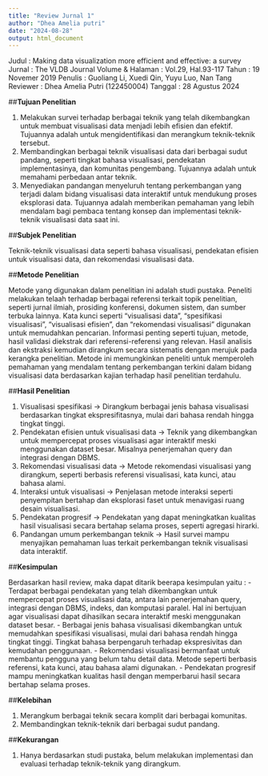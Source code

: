 ---
title: "Review Jurnal 1"
author: "Dhea Amelia putri"
date: "2024-08-28"
output: html_document
---

Judul : Making data visualization more efficient and effective: a survey
Jurnal : The VLDB Journal
Volume & Halaman : Vol.29, Hal.93-117
Tahun : 19 Novemer 2019
Penulis : Guoliang Li, Xuedi Qin, Yuyu Luo, Nan Tang
Reviewer : Dhea Amelia Putri (122450004)
Tanggal : 28 Agustus 2024

##**Tujuan Penelitian**

1. Melakukan survei terhadap berbagai teknik yang telah dikembangkan untuk membuat visualisasi data menjadi lebih efisien dan efektif. Tujuannya adalah untuk mengidentifikasi dan merangkum teknik-teknik tersebut.
2. Membandingkan berbagai teknik visualisasi data dari berbagai sudut pandang, seperti tingkat bahasa visualisasi, pendekatan implementasinya, dan komunitas pengembang. Tujuannya adalah untuk memahami perbedaan antar teknik.
3. Menyediakan pandangan menyeluruh tentang perkembangan yang terjadi dalam bidang visualisasi data interaktif untuk mendukung proses eksplorasi data. Tujuannya adalah memberikan pemahaman yang lebih mendalam bagi pembaca tentang konsep dan implementasi teknik-teknik visualisasi data saat ini.

##**Subjek Penelitian**

Teknik-teknik visualisasi data seperti bahasa visualisasi, pendekatan efisien untuk visualisasi data, dan rekomendasi visualisasi data.

##**Metode Penelitian**

Metode yang digunakan dalam penelitian ini adalah studi pustaka. Peneliti melakukan telaah terhadap berbagai referensi terkait topik penelitian, seperti jurnal ilmiah, prosiding konferensi, dokumen sistem, dan sumber terbuka lainnya. Kata kunci seperti "visualisasi data", "spesifikasi visualisasi", "visualisasi efisien", dan "rekomendasi visualisasi" digunakan untuk memudahkan pencarian. Informasi penting seperti tujuan, metode, hasil validasi diekstrak dari referensi-referensi yang relevan. Hasil analisis dan ekstraksi kemudian dirangkum secara sistematis dengan merujuk pada kerangka penelitian. Metode ini memungkinkan peneliti untuk memperoleh pemahaman yang mendalam tentang perkembangan terkini dalam bidang visualisasi data berdasarkan kajian terhadap hasil penelitian terdahulu.

##**Hasil Penelitian **

1. Visualisasi spesifikasi -> Dirangkum berbagai jenis bahasa visualisasi berdasarkan tingkat ekspresifitasnya, mulai dari bahasa rendah hingga tingkat tinggi.
2. Pendekatan efisien untuk visualisasi data -> Teknik yang dikembangkan untuk mempercepat proses visualisasi agar interaktif meski menggunakan dataset besar. Misalnya penerjemahan query dan integrasi dengan DBMS.
3. Rekomendasi visualisasi data -> Metode rekomendasi visualisasi yang dirangkum, seperti berbasis referensi visualisasi, kata kunci, atau bahasa alami.
4. Interaksi untuk visualisasi -> Penjelasan metode interaksi seperti penyempitan bertahap dan eksplorasi faset untuk menavigasi ruang desain visualisasi.
5. Pendekatan progresif -> Pendekatan yang dapat meningkatkan kualitas hasil visualisasi secara bertahap selama proses, seperti agregasi hirarki.
6. Pandangan umum perkembangan teknik -> Hasil survei mampu menyajikan pemahaman luas terkait perkembangan teknik visualisasi data interaktif.

##**Kesimpulan**

Berdasarkan hasil review, maka dapat ditarik beerapa kesimpulan yaitu :
- Terdapat berbagai pendekatan yang telah dikembangkan untuk mempercepat proses visualisasi data, antara lain penerjemahan query, integrasi dengan DBMS, indeks, dan komputasi paralel. Hal ini bertujuan agar visualisasi dapat dihasilkan secara interaktif meski menggunakan dataset besar.
- Berbagai jenis bahasa visualisasi dikembangkan untuk memudahkan spesifikasi visualisasi, mulai dari bahasa rendah hingga tingkat tinggi. Tingkat bahasa berpengaruh terhadap ekspresivitas dan kemudahan penggunaan.
- Rekomendasi visualisasi bermanfaat untuk membantu pengguna yang belum tahu detail data. Metode seperti berbasis referensi, kata kunci, atau bahasa alami digunakan.
- Pendekatan progresif mampu meningkatkan kualitas hasil dengan memperbarui hasil secara bertahap selama proses.

##**Kelebihan**

1. Merangkum berbagai teknik secara komplit dari berbagai komunitas.
2. Membandingkan teknik-teknik dari berbagai sudut pandang.

##**Kekurangan**

1. Hanya berdasarkan studi pustaka, belum melakukan implementasi dan evaluasi terhadap teknik-teknik yang dirangkum.

